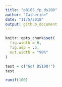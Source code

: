 ```yaml
---
title: "p8105_fp_ds100"
author: "Catherine"
date: "11/5/2018"
output: github_document
---
```


```r
knitr::opts_chunk$set(
  fig.width = 6,
  fig.asp = .6,
  out.width = "90%"
)
```

```r
test = c("Go! DS100!")
test
```


```r
runif(100)
```

